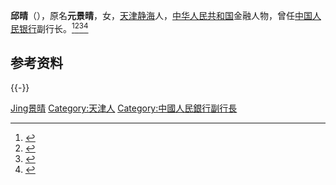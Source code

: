 {{Otheruses|other=名为邱晴的其他人物|邱晴}}
{{Infobox officeholder
| 图像        = 
| 图像说明    = 
| 职务1       = [[中国光大集团|中国光大集团]]董事长
| 就任日期1   = 1990年
| 卸任日期1   = 1996年7月
| 前任1       = [[王光英|王光英]]
| 继任1       = [[朱小华|朱小华]]
| 姓名        = 邱晴
| 原名        = 元景晴
| 出生日期    = {{birth year and age|1929}} 
| 出生地点    = {{ROC|天津市}}
| 逝世日期    = <!-- {{death date and age|}}（死亡在前，出生在后）{{death year and age| }} -->
| 逝世地点    = 
| 政党        = {{CPC}}
| 国籍        = {{PRC}}
| 父母        = 
| 配偶        = <!--{{marriage|姓名|}} -->
| 子女        = 
| 亲属        = 
| 信仰        = 
| 母校        = 华北联叙事大学
| 网站        = 
| 签名        = 
| 脚注        = 
}}
'''邱晴'''（{{bd|1929年|catIdx=Qiu邱晴}}），原名'''元景晴'''，女，[[天津市|天津]][[静海区|静海]]人，[[中华人民共和国|中华人民共和国]]金融人物，曾任[[中国人民银行|中国人民银行]]副行长。<ref>{{Cite book|title=20世纪中华人物名字号辞典|author=周家珍编著|publisher=法律出版社|year=2000|isbn=9787503628320|location=北京|pages=}}</ref><ref>{{Cite book|title=古今中外女名人辞典|author=中国妇女管理干部学院编|publisher=中国广播电视出版社|year=1989|isbn=|location=北京|pages=}}</ref><ref>{{Cite book|title=华夏妇女名人词典|author=周行健主编|publisher=华夏出版社|year=1988|isbn=|location=北京|pages=}}</ref><ref>{{Cite book|title=中国妇女名人录|author=薛维维; 慕群|publisher=陕西人民出版社|year=1988|isbn=|location=西安|pages=}}</ref>

== 参考资料 ==
{{reflist}}

{{-}}
{{s-start}}
{{s-bus}}
{{s-bef|before=[[王光英|王光英]]}}
{{s-ttl|title=[[中国光大集团|中国光大集团]]董事长|years=1990年–1996年}}
{{s-aft|after=[[朱小华|朱小华]]}}
{{s-end}}

{{Authority control}}
{{DEFAULTSORT:Qiu邱晴}}
[[Category:元姓|Jing景晴]]
[[Category:天津人|Category:天津人]]
[[Category:中國人民銀行副行長|Category:中國人民銀行副行長]]

{{中国人物小作品}}